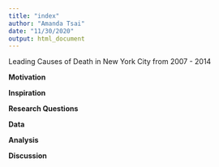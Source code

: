 ```yaml
---
title: "index"
author: "Amanda Tsai"
date: "11/30/2020"
output: html_document
---
```


Leading Causes of Death in New York City from 2007 - 2014 

**Motivation**


**Inspiration**


**Research Questions** 


**Data**


**Analysis** 


**Discussion** 

